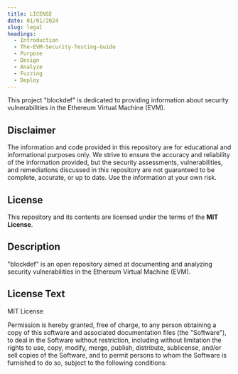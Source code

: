 ```yaml
---
title: LICENSE
date: 01/01/2024
slug: legal
headings:
  - Introduction
  - The-EVM-Security-Testing-Guide
  - Purpose
  - Design
  - Analyze
  - Fuzzing
  - Deploy
---
```


This project "blockdef" is dedicated to providing information about security vulnerabilities in the Ethereum Virtual Machine (EVM).

## Disclaimer

The information and code provided in this repository are for educational and informational purposes only. We strive to ensure the accuracy and reliability of the information provided, but the security assessments, vulnerabilities, and remediations discussed in this repository are not guaranteed to be complete, accurate, or up to date. Use the information at your own risk.

## License

This repository and its contents are licensed under the terms of the **MIT License**.

## Description

"blockdef" is an open repository aimed at documenting and analyzing security vulnerabilities in the Ethereum Virtual Machine (EVM).

## License Text

MIT License

Permission is hereby granted, free of charge, to any person obtaining a copy of this software and associated documentation files (the "Software"), to deal in the Software without restriction, including without limitation the rights to use, copy, modify, merge, publish, distribute, sublicense, and/or sell copies of the Software, and to permit persons to whom the Software is furnished to do so, subject to the following conditions:

